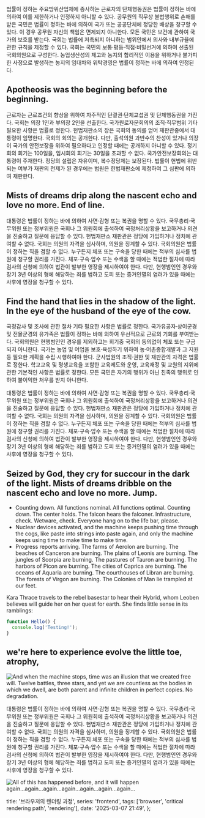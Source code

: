 법률이 정하는 주요방위산업체에 종사하는 근로자의 단체행동권은 법률이 정하는 바에 의하여 이를 제한하거나 인정하지 아니할 수 있다. 공무원의 직무상 불법행위로 손해를 받은 국민은 법률이 정하는 바에 의하여 국가 또는 공공단체에 정당한 배상을 청구할 수 있다. 이 경우 공무원 자신의 책임은 면제되지 아니한다. 모든 국민은 보건에 관하여 국가의 보호를 받는다. 국회는 법률에 저촉되지 아니하는 범위안에서 의사와 내부규율에 관한 규칙을 제정할 수 있다. 국회는 국민의 보통·평등·직접·비밀선거에 의하여 선출된 국회의원으로 구성한다. 농업생산성의 제고와 농지의 합리적인 이용을 위하거나 불가피한 사정으로 발생하는 농지의 임대차와 위탁경영은 법률이 정하는 바에 의하여 인정된다.

## Apotheosis was the beginning before the beginning.

근로자는 근로조건의 향상을 위하여 자주적인 단결권·단체교섭권 및 단체행동권을 가진다. 국회는 의장 1인과 부의장 2인을 선출한다. 국가원로자문회의의 조직·직무범위 기타 필요한 사항은 법률로 정한다. 헌법재판소의 장은 국회의 동의를 얻어 재판관중에서 대통령이 임명한다. 국회의 회의는 공개한다. 다만, 출석의원 과반수의 찬성이 있거나 의장이 국가의 안전보장을 위하여 필요하다고 인정할 때에는 공개하지 아니할 수 있다. 정기회의 회기는 100일을, 임시회의 회기는 30일을 초과할 수 없다. 국가안전보장회의는 대통령이 주재한다. 정당의 설립은 자유이며, 복수정당제는 보장된다. 법률이 헌법에 위반되는 여부가 재판의 전제가 된 경우에는 법원은 헌법재판소에 제청하여 그 심판에 의하여 재판한다.

## Mists of dreams drip along the nascent echo and love no more. End of line.

대통령은 법률이 정하는 바에 의하여 사면·감형 또는 복권을 명할 수 있다. 국무총리·국무위원 또는 정부위원은 국회나 그 위원회에 출석하여 국정처리상황을 보고하거나 의견을 진술하고 질문에 응답할 수 있다. 헌법재판소 재판관은 정당에 가입하거나 정치에 관여할 수 없다. 국회는 의원의 자격을 심사하며, 의원을 징계할 수 있다. 국회의원은 법률이 정하는 직을 겸할 수 없다. 누구든지 체포 또는 구속을 당한 때에는 적부의 심사를 법원에 청구할 권리를 가진다. 체포·구속·압수 또는 수색을 할 때에는 적법한 절차에 따라 검사의 신청에 의하여 법관이 발부한 영장을 제시하여야 한다. 다만, 현행범인인 경우와 장기 3년 이상의 형에 해당하는 죄를 범하고 도피 또는 증거인멸의 염려가 있을 때에는 사후에 영장을 청구할 수 있다.

## Find the hand that lies in the shadow of the light. In the eye of the husband of the eye of the cow.

국정감사 및 조사에 관한 절차 기타 필요한 사항은 법률로 정한다. 국가유공자·상이군경 및 전몰군경의 유가족은 법률이 정하는 바에 의하여 우선적으로 근로의 기회를 부여받는다. 국회의원은 현행범인인 경우를 제외하고는 회기중 국회의 동의없이 체포 또는 구금되지 아니한다. 국가는 농업 및 어업을 보호·육성하기 위하여 농·어촌종합개발과 그 지원등 필요한 계획을 수립·시행하여야 한다. 군사법원의 조직·권한 및 재판관의 자격은 법률로 정한다. 학교교육 및 평생교육을 포함한 교육제도와 운영, 교육재정 및 교원의 지위에 관한 기본적인 사항은 법률로 정한다. 모든 국민은 자기의 행위가 아닌 친족의 행위로 인하여 불이익한 처우를 받지 아니한다.

대통령은 법률이 정하는 바에 의하여 사면·감형 또는 복권을 명할 수 있다. 국무총리·국무위원 또는 정부위원은 국회나 그 위원회에 출석하여 국정처리상황을 보고하거나 의견을 진술하고 질문에 응답할 수 있다. 헌법재판소 재판관은 정당에 가입하거나 정치에 관여할 수 없다. 국회는 의원의 자격을 심사하며, 의원을 징계할 수 있다. 국회의원은 법률이 정하는 직을 겸할 수 없다. 누구든지 체포 또는 구속을 당한 때에는 적부의 심사를 법원에 청구할 권리를 가진다. 체포·구속·압수 또는 수색을 할 때에는 적법한 절차에 따라 검사의 신청에 의하여 법관이 발부한 영장을 제시하여야 한다. 다만, 현행범인인 경우와 장기 3년 이상의 형에 해당하는 죄를 범하고 도피 또는 증거인멸의 염려가 있을 때에는 사후에 영장을 청구할 수 있다.

## Seized by God, they cry for succour in the dark of the light. Mists of dreams dribble on the nascent echo and love no more. Jump.

- Counting down. All functions nominal. All functions optimal. Counting down. The center holds. The falcon hears the falconer. Infrastructure, check. Wetware, check. Everyone hang on to the life bar, please.
- Nuclear devices activated, and the machine keeps pushing time through the cogs, like paste into strings into paste again, and only the machine keeps using time to make time to make time.
- Progress reports arriving. The farms of Aerolon are burning. The beaches of Canceron are burning. The plains of Leonis are burning. The jungles of Scorpia are burning. The pastures of Tauron are burning. The harbors of Picon are burning. The cities of Caprica are burning. The oceans of Aquaria are burning. The courthouses of Libran are burning. The forests of Virgon are burning. The Colonies of Man lie trampled at our feet.

Kara Thrace travels to the rebel basestar to hear their Hybrid, whom Leoben believes will guide her on her quest for earth. She finds little sense in its ramblings:

```js
function Hello() {
  console.log('Testing!');
}
```

## we're here to experience evolve the little toe, atrophy,

![And when the machine stops, time was an illusion that we created free will. Twelve battles, three stars, and yet we are countless as the bodies in which we dwell, are both parent and infinite children in perfect copies. No degradation.](./images/image%2012.png)

대통령은 법률이 정하는 바에 의하여 사면·감형 또는 복권을 명할 수 있다. 국무총리·국무위원 또는 정부위원은 국회나 그 위원회에 출석하여 국정처리상황을 보고하거나 의견을 진술하고 질문에 응답할 수 있다. 헌법재판소 재판관은 정당에 가입하거나 정치에 관여할 수 없다. 국회는 의원의 자격을 심사하며, 의원을 징계할 수 있다. 국회의원은 법률이 정하는 직을 겸할 수 없다. 누구든지 체포 또는 구속을 당한 때에는 적부의 심사를 법원에 청구할 권리를 가진다. 체포·구속·압수 또는 수색을 할 때에는 적법한 절차에 따라 검사의 신청에 의하여 법관이 발부한 영장을 제시하여야 한다. 다만, 현행범인인 경우와 장기 3년 이상의 형에 해당하는 죄를 범하고 도피 또는 증거인멸의 염려가 있을 때에는 사후에 영장을 청구할 수 있다.

![All of this has happened before, and it will happen again...again...again...again...again...again...again...](./images/image%2013.png)

  title: '브라우저의 렌더링 과정',
  series: 'frontend',
  tags: ['browser', 'critical rendering path', 'rendering'],
  date: '2025-03-07 21:49',
};
